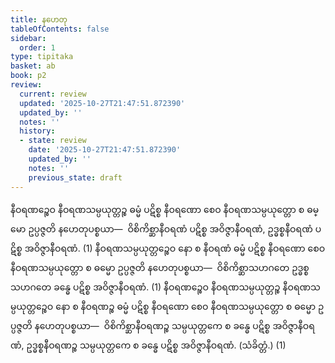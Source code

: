 ```yaml
---
title: နဟေတု
tableOfContents: false
sidebar:
  order: 1
type: tipitaka
basket: ab
book: p2
review:
  current: review
  updated: '2025-10-27T21:47:51.872390'
  updated_by: ''
  notes: ''
  history:
  - state: review
    date: '2025-10-27T21:47:51.872390'
    updated_by: ''
    notes: ''
    previous_state: draft
---
```



<ReviewStatus review={frontmatter.review} showDetails={true} />

<HypothesisAnnotation frontmatter={frontmatter} />

<DynamicBreadcrumb />

<Division number="96" book="p2" e="ch" v="38" p="244">

<Paragraph number="2100" book="p2">
နီဝရဏဉ္စေဝ နီဝရဏသမ္ပယုတ္တဉ္စ ဓမ္မံ ပဋိစ္စ နီဝရဏော စေဝ နီဝရဏသမ္ပယုတ္တော စ ဓမ္မော ဥပ္ပဇ္ဇတိ နဟေတုပစ္စယာ—  ဝိစိကိစ္ဆာနီဝရဏံ ပဋိစ္စ အဝိဇ္ဇာနီဝရဏံ, ဥဒ္ဓစ္စနီဝရဏံ ပဋိစ္စ အဝိဇ္ဇာနီဝရဏံ. (1)
</Paragraph>

<Paragraph number="2101" book="p2">
နီဝရဏသမ္ပယုတ္တဉ္စေဝ နော စ နီဝရဏံ ဓမ္မံ ပဋိစ္စ နီဝရဏော စေဝ နီဝရဏသမ္ပယုတ္တော စ ဓမ္မော ဥပ္ပဇ္ဇတိ နဟေတုပစ္စယာ—  ဝိစိကိစ္ဆာသဟဂတေ ဥဒ္ဓစ္စသဟဂတေ ခန္ဓေ ပဋိစ္စ အဝိဇ္ဇာနီဝရဏံ. (1)
</Paragraph>

<Paragraph number="2102" book="p2">
နီဝရဏဉ္စေဝ နီဝရဏသမ္ပယုတ္တဉ္စ နီဝရဏသမ္ပယုတ္တဉ္စေဝ နော စ နီဝရဏဉ္စ ဓမ္မံ ပဋိစ္စ နီဝရဏော စေဝ နီဝရဏသမ္ပယုတ္တော စ ဓမ္မော ဥပ္ပဇ္ဇတိ နဟေတုပစ္စယာ—  ဝိစိကိစ္ဆာနီဝရဏဉ္စ သမ္ပယုတ္တကေ စ ခန္ဓေ ပဋိစ္စ အဝိဇ္ဇာနီဝရဏံ, ဥဒ္ဓစ္စနီဝရဏဉ္စ သမ္ပယုတ္တကေ စ ခန္ဓေ ပဋိစ္စ အဝိဇ္ဇာနီဝရဏံ. (သံခိတ္တံ.) (1)
</Paragraph>
</Division>